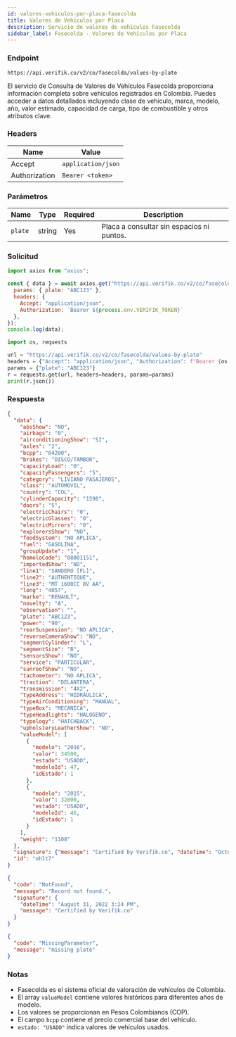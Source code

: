 ```yaml
---
id: valores-vehiculos-por-placa-fasecolda
title: Valores de Vehículos por Placa
description: Servicio de valores de vehículos Fasecolda
sidebar_label: Fasecolda - Valores de Vehículos por Placa
---
```



### Endpoint

```
https://api.verifik.co/v2/co/fasecolda/values-by-plate
```

El servicio de Consulta de Valores de Vehículos Fasecolda proporciona información completa sobre vehículos registrados en Colombia. Puedes acceder a datos detallados incluyendo clase de vehículo, marca, modelo, año, valor estimado, capacidad de carga, tipo de combustible y otros atributos clave.

### Headers

| Name | Value |
| --- | --- |
| Accept | `application/json` |
| Authorization | `Bearer <token>` |

### Parámetros

| Name | Type | Required | Description |
| --- | --- | --- | --- |
| `plate` | string | Yes | Placa a consultar sin espacios ni puntos. |

### Solicitud

<Tabs>
  <TabItem value="node" label="Node.js">

```javascript
import axios from "axios";

const { data } = await axios.get("https://api.verifik.co/v2/co/fasecolda/values-by-plate", {
  params: { plate: "ABC123" },
  headers: { 
    Accept: "application/json", 
    Authorization: `Bearer ${process.env.VERIFIK_TOKEN}` 
  },
});
console.log(data);
```

  </TabItem>
  <TabItem value="python" label="Python">

```python
import os, requests

url = "https://api.verifik.co/v2/co/fasecolda/values-by-plate"
headers = {"Accept": "application/json", "Authorization": f"Bearer {os.getenv('VERIFIK_TOKEN')}"}
params = {"plate": "ABC123"}
r = requests.get(url, headers=headers, params=params)
print(r.json())
```

  </TabItem>
</Tabs>

### Respuesta

<Tabs>
  <TabItem value="200" label="200">

```json
{
  "data": {
    "absShow": "NO",
    "airbags": "0",
    "airconditioningShow": "SI",
    "axles": "2",
    "bcpp": "64200",
    "brakes": "DISCO/TAMBOR",
    "capacityLoad": "0",
    "capacityPassengers": "5",
    "category": "LIVIANO PASAJEROS",
    "class": "AUTOMOVIL",
    "country": "COL",
    "cylinderCapacity": "1598",
    "doors": "5",
    "electricChairs": "0",
    "electricGlasses": "0",
    "electricMirrors": "0",
    "explorersShow": "NO",
    "foodSystem": "NO APLICA",
    "fuel": "GASOLINA",
    "groupUpdate": "1",
    "homoloCode": "08001151",
    "importedShow": "NO",
    "line1": "SANDERO [FL]",
    "line2": "AUTHENTIQUE",
    "line3": "MT 1600CC 8V AA",
    "long": "4057",
    "marke": "RENAULT",
    "novelty": "A",
    "observation": "",
    "plate": "ABC123",
    "power": "90",
    "rearSuspension": "NO APLICA",
    "reverseCameraShow": "NO",
    "segmentCylinder": "L",
    "segmentSize": "B",
    "sensorsShow": "NO",
    "service": "PARTICULAR",
    "sunroofShow": "NO",
    "tachometer": "NO APLICA",
    "traction": "DELANTERA",
    "transmission": "4X2",
    "typeAddress": "HIDRÁULICA",
    "typeAirConditioning": "MANUAL",
    "typeBox": "MECANICA",
    "typeHeadlights": "HALOGENO",
    "typology": "HATCHBACK",
    "upholsteryLeatherShow": "NO",
    "valueModel": [
      {
        "modelo": "2016",
        "valor": 34500,
        "estado": "USADO",
        "modeloId": 47,
        "idEstado": 1
      },
      {
        "modelo": "2015",
        "valor": 32800,
        "estado": "USADO",
        "modeloId": 46,
        "idEstado": 1
      }
    ],
    "weight": "1108"
  },
  "signature": {"message": "Certified by Verifik.co", "dateTime": "October 12, 2023 7:38 PM"},
  "id": "mhlt7"
}
```

  </TabItem>
  <TabItem value="404" label="404">

```json
{
  "code": "NotFound",
  "message": "Record not found.",
  "signature": {
    "dateTime": "August 31, 2022 3:24 PM",
    "message": "Certified by Verifik.co"
  }
}
```

  </TabItem>
  <TabItem value="409" label="409">

```json
{
  "code": "MissingParameter",
  "message": "missing plate"
}
```

  </TabItem>
</Tabs>

### Notas

- Fasecolda es el sistema oficial de valoración de vehículos de Colombia.
- El array `valueModel` contiene valores históricos para diferentes años de modelo.
- Los valores se proporcionan en Pesos Colombianos (COP).
- El campo `bcpp` contiene el precio comercial base del vehículo.
- `estado: "USADO"` indica valores de vehículos usados.
